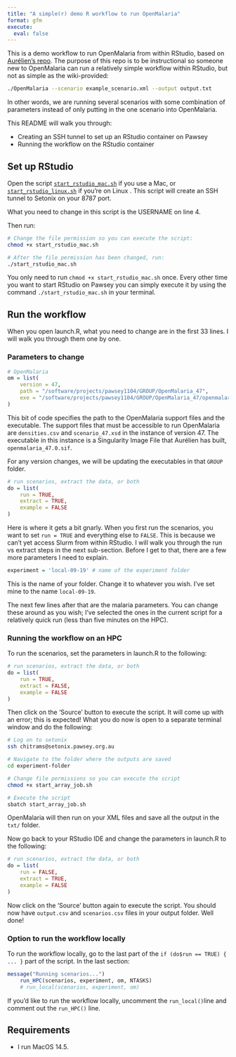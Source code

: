 ```yaml
---
title: "A simple(r) demo R workflow to run OpenMalaria"
format: gfm
execute:
  eval: false
---
```


This is a demo workflow to run OpenMalaria from within RStudio, based on [Aurélien's repo](https://github.com/acavelan/OpenMalariaRWorkflow). The purpose of this repo is to be instructional so someone new to OpenMalaria can run a relatively simple workflow within RStudio, but not as simple as the wiki-provided:

```bash
./OpenMalaria --scenario example_scenario.xml --output output.txt
```

In other words, we are running several scenarios with some combination of parameters instead of only putting in the one scenario into OpenMalaria.

This README will walk you through:

-   Creating an SSH tunnel to set up an RStudio container on Pawsey
-   Running the workflow on the RStudio container

## Set up RStudio

Open the script [`start_rstudio_mac.sh`](https://github.com/chitrams/demo-simple-om/blob/main/start_rstudio_mac.sh) if you use a Mac, or [`start_rstudio_linux.sh`](https://github.com/chitrams/demo-simple-om/blob/main/start_rstudio_linux.sh) if you're on Linux . This script will create an SSH tunnel to Setonix on your 8787 port.

What you need to change in this script is the USERNAME on line 4.

Then run:

```bash
# Change the file permission so you can execute the script:
chmod +x start_rstudio_mac.sh

# After the file permission has been changed, run:
./start_rstudio_mac.sh
```

You only need to run `chmod +x start_rstudio_mac.sh` once. Every other time you want to start RStudio on Pawsey you can simply execute it by using the command `./start_rstudio_mac.sh` in your terminal.

## Run the workflow

When you open launch.R, what you need to change are in the first 33 lines. I will walk you through them one by one.

### Parameters to change

```R
# OpenMalaria
om = list(
    version = 47,
    path = "/software/projects/pawsey1104/GROUP/OpenMalaria_47",
    exe = "/software/projects/pawsey1104/GROUP/OpenMalaria_47/openmalaria_47.0.sif"
)
```

This bit of code specifies the path to the OpenMalaria support files and the executable. The support files that must be accessible to run OpenMalaria are `densities.csv` and `scenario_47.xsd` in the instance of version 47. The executable in this instance is a Singularity Image File that Aurélien has built, `openmalaria_47.0.sif`.

For any version changes, we will be updating the executables in that `GROUP` folder.

```R
# run scenarios, extract the data, or both
do = list(
    run = TRUE, 
    extract = TRUE,
    example = FALSE
)
```

Here is where it gets a bit gnarly. When you first run the scenarios, you want to set `run = TRUE` and everything else to `FALSE`. This is because we can't yet access Slurm from within RStudio. I will walk you through the run vs extract steps in the next sub-section. Before I get to that, there are a few more parameters I need to explain.

```R
experiment = 'local-09-19' # name of the experiment folder
```

This is the name of your folder. Change it to whatever you wish. I've set mine to the name `local-09-19`.

The next few lines after that are the malaria parameters. You can change these around as you wish; I've selected the ones in the current script for a relatively quick run (less than five minutes on the HPC).

### Running the workflow on an HPC

To run the scenarios, set the parameters in launch.R to the following:

```R
# run scenarios, extract the data, or both
do = list(
    run = TRUE, 
    extract = FALSE,
    example = FALSE
)
```

Then click on the 'Source' button to execute the script. It will come up with an error; this is expected! What you do now is open to a separate terminal window and do the following:

```bash
# Log on to setonix
ssh chitrams@setonix.pawsey.org.au

# Navigate to the folder where the outputs are saved
cd experiment-folder

# Change file permissions so you can execute the script
chmod +x start_array_job.sh

# Execute the script
sbatch start_array_job.sh
```

OpenMalaria will then run on your XML files and save all the output in the `txt/` folder.

Now go back to your RStudio IDE and change the parameters in launch.R to the following:

```R
# run scenarios, extract the data, or both
do = list(
    run = FALSE, 
    extract = TRUE,
    example = FALSE
)
```

Now click on the 'Source' button again to execute the script. You should now have `output.csv` and `scenarios.csv` files in your output folder. Well done!

### Option to run the workflow locally

To run the workflow locally, go to the last part of the `if (do$run == TRUE) { ... }` part of the script. In the last section:

```R
message("Running scenarios...")
    run_HPC(scenarios, experiment, om, NTASKS)
    # run_local(scenarios, experiment, om)
```

If you'd like to run the workflow locally, uncomment the `run_local()`line and comment out the `run_HPC()` line.

## Requirements

-   I run MacOS 14.5.

